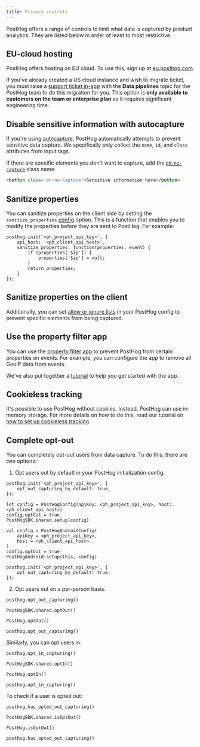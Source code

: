 ```yaml
---
title: Privacy controls
---
```


PostHog offers a range of controls to limit what data is captured by product analytics. They are listed below in order of least to most restrictive.

## EU-cloud hosting

PostHog offers hosting on EU cloud. To use this, sign up at [eu.posthog.com](https://eu.posthog.com).

If you've already created a US cloud instance and wish to migrate ticket, you must raise a [support ticket in-app](https://us.posthog.com/home#supportModal) with the **Data pipelines** topic for the PostHog team to do this migration for you. This option is **only available to customers on the team or enterprise plan** as it requires significant engineering time.  

## Disable sensitive information with autocapture

If you're using [autocapture](/docs/product-analytics/autocapture), PostHog automatically attempts to prevent sensitive data capture. We specifically only collect the `name`, `id`, and `class` attributes from input tags.

If there are specific elements you don't want to capture, add the [`ph-no-capture`](/docs/product-analytics/autocapture#preventing-sensitive-data-capture) class name.

```html
<button class='ph-no-capture'>Sensitive information here</button>
```

## Sanitize properties

You can sanitize properties on the client side by setting the `sanitize_properties` [config](/docs/libraries/js#config) option. This is a function that enables you to modify the properties before they are sent to PostHog. For example:

```js-web
posthog.init('<ph_project_api_key>', {
    api_host: '<ph_client_api_host>',
    sanitize_properties: function(properties, event) {
        if (properties['$ip']) {
            properties['$ip'] = null;
        }
        return properties;
    }
});
```

## Sanitize properties on the client

Additionally, you can set [allow or ignore lists](/docs/product-analytics/autocapture#reducing-events-with-an-allow-and-ignorelist) in your PostHog config to prevent specific elements from being captured.

## Use the property filter app

You can use the [property filter app](/docs/cdp/property-filter) to prevent PostHog from certain properties on events. For example, you can configure the app to remove all GeoIP data from events.

We've also put together a [tutorial](/tutorials/property-filter) to help you get started with the app.

## Cookieless tracking

It's possible to use PostHog without cookies. Instead, PostHog can use in-memory storage. For more details on how to do this, read our tutorial on [how to set up cookieless tracking](/tutorials/cookieless-tracking).

## Complete opt-out

You can completely opt-out users from data capture. To do this, there are two options:

1. Opt users out by default in your PostHog initialization config.

<MultiLanguage>

```js-web
posthog.init('<ph_project_api_key>', {
    opt_out_capturing_by_default: true,
});
```

```ios_swift        
let config = PostHogConfig(apiKey: <ph_project_api_key>, host: <ph_client_api_host>)
config.optOut = true
PostHogSDK.shared.setup(config)
```

```android
val config = PostHogAndroidConfig(
    apiKey = <ph_project_api_key>,
    host = <ph_client_api_host> 
)
config.optOut = true
PostHogAndroid.setup(this, config)
```

```react-native
posthog.init('<ph_project_api_key>', {
    opt_out_capturing_by_default: true,
});
```

</MultiLanguage>

2. Opt users out on a per-person basis.

<MultiLanguage>

```js-web
posthog.opt_out_capturing()
```

```ios_swift        
PostHogSDK.shared.optOut()
```

```android
PostHog.optOut()
```

```react-native
posthog.opt_out_capturing()
```

</MultiLanguage>

Similarly, you can opt users in:

<MultiLanguage>

```js-web
posthog.opt_in_capturing()
```

```ios_swift        
PostHogSDK.shared.optIn()
```

```android
PostHog.optIn()
```

```react-native
posthog.opt_in_capturing()
```

</MultiLanguage>

To check if a user is opted out:

<MultiLanguage>

```js-web
posthog.has_opted_out_capturing()
```

```ios_swift        
PostHogSDK.shared.isOptOut()
```

```android
PostHog.isOptOut()
```

```react-native
posthog.has_opted_out_capturing()
```

</MultiLanguage>